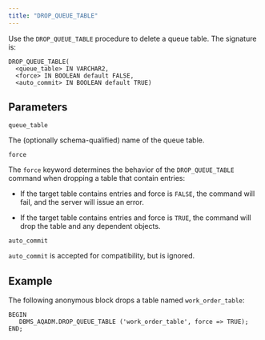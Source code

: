 ```yaml
---
title: "DROP_QUEUE_TABLE"
---
```


Use the `DROP_QUEUE_TABLE` procedure to delete a queue table. The signature is:

```text
DROP_QUEUE_TABLE(
  <queue_table> IN VARCHAR2,
  <force> IN BOOLEAN default FALSE,
  <auto_commit> IN BOOLEAN default TRUE)
```

## Parameters

`queue_table`

 The (optionally schema-qualified) name of the queue table.

`force`

 The `force` keyword determines the behavior of the `DROP_QUEUE_TABLE` command when dropping a table that contain entries:

-   If the target table contains entries and force is `FALSE`, the command will fail, and the server will issue an error.

-   If the target table contains entries and force is `TRUE`, the command will drop the table and any dependent objects.

`auto_commit`

 `auto_commit` is accepted for compatibility, but is ignored.

## Example

The following anonymous block drops a table named `work_order_table`:

```text
BEGIN
   DBMS_AQADM.DROP_QUEUE_TABLE ('work_order_table', force => TRUE);
END;
```
